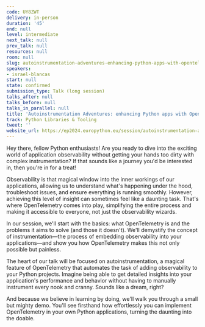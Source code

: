 ```yaml
---
code: UY8ZWT
delivery: in-person
duration: '45'
end: null
level: intermediate
next_talk: null
prev_talk: null
resources: null
room: null
slug: autoinstrumentation-adventures-enhancing-python-apps-with-opentelemetry
speakers:
- israel-blancas
start: null
state: confirmed
submission_type: Talk (long session)
talks_after: null
talks_before: null
talks_in_parallel: null
title: 'Autoinstrumentation Adventures: enhancing Python apps with OpenTelemetry'
track: Python Libraries & Tooling
tweet: ''
website_url: https://ep2024.europython.eu/session/autoinstrumentation-adventures-enhancing-python-apps-with-opentelemetry
---
```


Hey there, fellow Python enthusiasts! Are you ready to dive into the exciting world of application observability without getting your hands too dirty with complex instrumentation? If that sounds like a journey you'd be interested in, then you're in for a treat!

Observability is that magical window into the inner workings of our applications, allowing us to understand what's happening under the hood, troubleshoot issues, and ensure everything is running smoothly. However, achieving this level of insight can sometimes feel like a daunting task. That's where OpenTelemetry comes into play, simplifying the entire process and making it accessible to everyone, not just the observability wizards.

In our session, we'll start with the basics: what OpenTelemetry is and the problems it aims to solve (and those it doesn't). We'll demystify the concept of instrumentation—the process of embedding observability into your applications—and show you how OpenTelemetry makes this not only possible but painless.

The heart of our talk will be focused on autoinstrumentation, a magical feature of OpenTelemetry that automates the task of adding observability to your Python projects. Imagine being able to get detailed insights into your application's performance and behavior without having to manually instrument every nook and cranny. Sounds like a dream, right?

And because we believe in learning by doing, we'll walk you through a small but mighty demo. You'll see firsthand how effortlessly you can implement OpenTelemetry in your own Python applications, turning the daunting into the doable.
